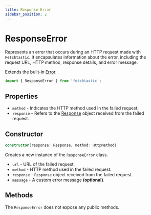 ```yaml
---
title: Response Error
sidebar_position: 2
---
```


# ResponseError

Represents an error that occurs during an HTTP request made with `Fetchtastic`.
It encapsulates information about the error, including the request URL, HTTP
method, response details, and error message.

Extends the built-in
[Error](https//developer.mozilla.org/en-US/docs/Web/JavaScript/Reference/Global_Objects/Error)

```typescript
import { ResponseError } from 'fetchtastic';
```

## Properties

- `method` - Indicates the HTTP method used in the failed request.
- `response` - Refers to the
  [Response](https://developer.mozilla.org/en-US/docs/Web/API/Response) object
  received from the failed request.

## Constructor

```typescript
constructor(response: Response, method: HttpMethod)
```

Creates a new instance of the `ResponseError` class.

- `url` - URL of the failed request.
- `method` - HTTP method used in the failed request.
- `response` - `Response` object received from the failed request.
- `message` - A custom error message **(optional)**.

## Methods

The `ResponseError` does not expose any public methods.
